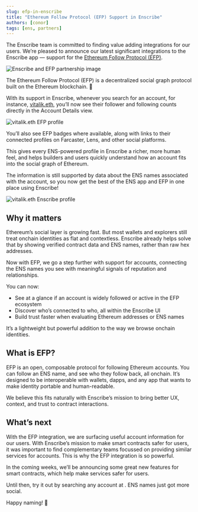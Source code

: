 ```yaml
---
slug: efp-in-enscribe
title: "Ethereum Follow Protocol (EFP) Support in Enscribe"
authors: [conor]
tags: [ens, partners]
---
```



The Enscribe team is committed to finding value adding integrations for our users. We’re pleased to announce our latest significant integrations to the Enscribe app — support for the [Ethereum Follow Protocol (EFP)](https://efp.app/).

![Enscribe and EFP partnership image](efp-enscribe.png)

The Ethereum Follow Protocol (EFP) is a decentralized social graph protocol built on the Ethereum blockchain. 🤝

With its support in Enscribe, whenever you search for an account, for instance, [vitalik.eth](https://app.enscribe.xyz/explore/1/0xd8dA6BF26964aF9D7eEd9e03E53415D37aA96045), you’ll now see their follower and following counts directly in the Account Details view.

![vitalik.eth EFP profile](vitalik.png)

You’ll also see EFP badges where available, along with links to their connected profiles on Farcaster, Lens, and other social platforms.

This gives every ENS-powered profile in Enscribe a richer, more human feel, and helps builders and users quickly understand how an account fits into the social graph of Ethereum.

The information is still supported by data about the ENS names associated with the account, so you now get the best of the ENS app and EFP in one place using Enscribe!

![vitalik.eth Enscribe profile](enscribe-vitalik.png)

## Why it matters

Ethereum’s social layer is growing fast. But most wallets and explorers still treat onchain identities as flat and contextless. Enscribe already helps solve that by showing verified contract data and ENS names, rather than raw hex addresses.

Now with EFP, we go a step further with support for accounts, connecting the ENS names you see with meaningful signals of reputation and relationships.

You can now:
- See at a glance if an account is widely followed or active in the EFP ecosystem
- Discover who’s connected to who, all within the Enscribe UI
- Build trust faster when evaluating Ethereum addresses or ENS names

It’s a lightweight but powerful addition to the way we browse onchain identities.

## What is EFP?

EFP is an open, composable protocol for following Ethereum accounts. You can follow an ENS name, and see who they follow back, all onchain. It’s designed to be interoperable with wallets, dapps, and any app that wants to make identity portable and human-readable.

We believe this fits naturally with Enscribe’s mission to bring better UX, context, and trust to contract interactions.

## What’s next

With the EFP integration, we are surfacing useful account information for our users. With Enscribe’s mission to make smart contracts safer for users, it was important to find complementary teams focussed on providing similar services for accounts. This is why the EFP integration is so powerful.

In the coming weeks, we’ll be announcing some great new features for smart contracts, which help make services safer for users.

Until then, try it out by searching any account at <AppUrl/>. ENS names just got more social.

Happy naming! 🚀

